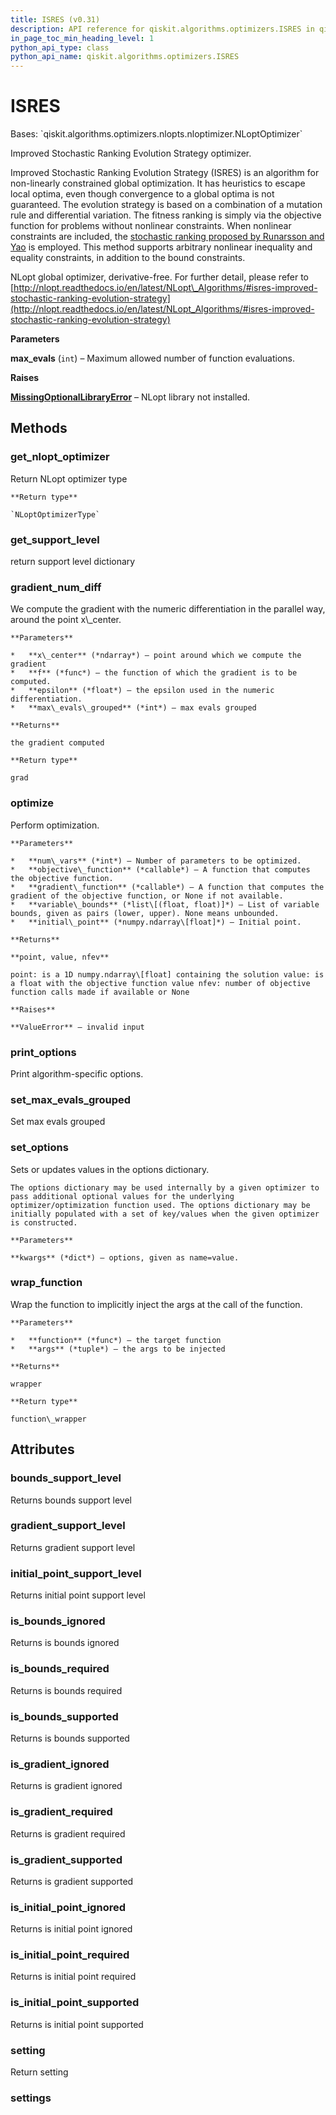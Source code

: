 ```yaml
---
title: ISRES (v0.31)
description: API reference for qiskit.algorithms.optimizers.ISRES in qiskit v0.31
in_page_toc_min_heading_level: 1
python_api_type: class
python_api_name: qiskit.algorithms.optimizers.ISRES
---
```


# ISRES

<Class id="qiskit.algorithms.optimizers.ISRES" isDedicatedPage={true} github="https://github.com/qiskit/qiskit/tree/stable/0.18/qiskit/algorithms/optimizers/nlopts/isres.py" signature="ISRES(max_evals=1000)" modifiers="class">
  Bases: `qiskit.algorithms.optimizers.nlopts.nloptimizer.NLoptOptimizer`

  Improved Stochastic Ranking Evolution Strategy optimizer.

  Improved Stochastic Ranking Evolution Strategy (ISRES) is an algorithm for non-linearly constrained global optimization. It has heuristics to escape local optima, even though convergence to a global optima is not guaranteed. The evolution strategy is based on a combination of a mutation rule and differential variation. The fitness ranking is simply via the objective function for problems without nonlinear constraints. When nonlinear constraints are included, the [stochastic ranking proposed by Runarsson and Yao](https://www.cs.bham.ac.uk/~xin/papers/published_tec_sep00_constraint.pdf) is employed. This method supports arbitrary nonlinear inequality and equality constraints, in addition to the bound constraints.

  NLopt global optimizer, derivative-free. For further detail, please refer to [http://nlopt.readthedocs.io/en/latest/NLopt\_Algorithms/#isres-improved-stochastic-ranking-evolution-strategy](http://nlopt.readthedocs.io/en/latest/NLopt_Algorithms/#isres-improved-stochastic-ranking-evolution-strategy)

  **Parameters**

  **max\_evals** (`int`) – Maximum allowed number of function evaluations.

  **Raises**

  [**MissingOptionalLibraryError**](qiskit.aqua.MissingOptionalLibraryError "qiskit.aqua.MissingOptionalLibraryError") – NLopt library not installed.

  ## Methods

  <span id="qiskit-algorithms-optimizers-isres-get-nlopt-optimizer" />

  ### get\_nlopt\_optimizer

  <Function id="qiskit.algorithms.optimizers.ISRES.get_nlopt_optimizer" signature="ISRES.get_nlopt_optimizer()">
    Return NLopt optimizer type

    **Return type**

    `NLoptOptimizerType`
  </Function>

  <span id="qiskit-algorithms-optimizers-isres-get-support-level" />

  ### get\_support\_level

  <Function id="qiskit.algorithms.optimizers.ISRES.get_support_level" signature="ISRES.get_support_level()">
    return support level dictionary
  </Function>

  <span id="qiskit-algorithms-optimizers-isres-gradient-num-diff" />

  ### gradient\_num\_diff

  <Function id="qiskit.algorithms.optimizers.ISRES.gradient_num_diff" signature="ISRES.gradient_num_diff(x_center, f, epsilon, max_evals_grouped=1)" modifiers="static">
    We compute the gradient with the numeric differentiation in the parallel way, around the point x\_center.

    **Parameters**

    *   **x\_center** (*ndarray*) – point around which we compute the gradient
    *   **f** (*func*) – the function of which the gradient is to be computed.
    *   **epsilon** (*float*) – the epsilon used in the numeric differentiation.
    *   **max\_evals\_grouped** (*int*) – max evals grouped

    **Returns**

    the gradient computed

    **Return type**

    grad
  </Function>

  <span id="qiskit-algorithms-optimizers-isres-optimize" />

  ### optimize

  <Function id="qiskit.algorithms.optimizers.ISRES.optimize" signature="ISRES.optimize(num_vars, objective_function, gradient_function=None, variable_bounds=None, initial_point=None)">
    Perform optimization.

    **Parameters**

    *   **num\_vars** (*int*) – Number of parameters to be optimized.
    *   **objective\_function** (*callable*) – A function that computes the objective function.
    *   **gradient\_function** (*callable*) – A function that computes the gradient of the objective function, or None if not available.
    *   **variable\_bounds** (*list\[(float, float)]*) – List of variable bounds, given as pairs (lower, upper). None means unbounded.
    *   **initial\_point** (*numpy.ndarray\[float]*) – Initial point.

    **Returns**

    **point, value, nfev**

    point: is a 1D numpy.ndarray\[float] containing the solution value: is a float with the objective function value nfev: number of objective function calls made if available or None

    **Raises**

    **ValueError** – invalid input
  </Function>

  <span id="qiskit-algorithms-optimizers-isres-print-options" />

  ### print\_options

  <Function id="qiskit.algorithms.optimizers.ISRES.print_options" signature="ISRES.print_options()">
    Print algorithm-specific options.
  </Function>

  <span id="qiskit-algorithms-optimizers-isres-set-max-evals-grouped" />

  ### set\_max\_evals\_grouped

  <Function id="qiskit.algorithms.optimizers.ISRES.set_max_evals_grouped" signature="ISRES.set_max_evals_grouped(limit)">
    Set max evals grouped
  </Function>

  <span id="qiskit-algorithms-optimizers-isres-set-options" />

  ### set\_options

  <Function id="qiskit.algorithms.optimizers.ISRES.set_options" signature="ISRES.set_options(**kwargs)">
    Sets or updates values in the options dictionary.

    The options dictionary may be used internally by a given optimizer to pass additional optional values for the underlying optimizer/optimization function used. The options dictionary may be initially populated with a set of key/values when the given optimizer is constructed.

    **Parameters**

    **kwargs** (*dict*) – options, given as name=value.
  </Function>

  <span id="qiskit-algorithms-optimizers-isres-wrap-function" />

  ### wrap\_function

  <Function id="qiskit.algorithms.optimizers.ISRES.wrap_function" signature="ISRES.wrap_function(function, args)" modifiers="static">
    Wrap the function to implicitly inject the args at the call of the function.

    **Parameters**

    *   **function** (*func*) – the target function
    *   **args** (*tuple*) – the args to be injected

    **Returns**

    wrapper

    **Return type**

    function\_wrapper
  </Function>

  ## Attributes

  ### bounds\_support\_level

  <Attribute id="qiskit.algorithms.optimizers.ISRES.bounds_support_level">
    Returns bounds support level
  </Attribute>

  ### gradient\_support\_level

  <Attribute id="qiskit.algorithms.optimizers.ISRES.gradient_support_level">
    Returns gradient support level
  </Attribute>

  ### initial\_point\_support\_level

  <Attribute id="qiskit.algorithms.optimizers.ISRES.initial_point_support_level">
    Returns initial point support level
  </Attribute>

  ### is\_bounds\_ignored

  <Attribute id="qiskit.algorithms.optimizers.ISRES.is_bounds_ignored">
    Returns is bounds ignored
  </Attribute>

  ### is\_bounds\_required

  <Attribute id="qiskit.algorithms.optimizers.ISRES.is_bounds_required">
    Returns is bounds required
  </Attribute>

  ### is\_bounds\_supported

  <Attribute id="qiskit.algorithms.optimizers.ISRES.is_bounds_supported">
    Returns is bounds supported
  </Attribute>

  ### is\_gradient\_ignored

  <Attribute id="qiskit.algorithms.optimizers.ISRES.is_gradient_ignored">
    Returns is gradient ignored
  </Attribute>

  ### is\_gradient\_required

  <Attribute id="qiskit.algorithms.optimizers.ISRES.is_gradient_required">
    Returns is gradient required
  </Attribute>

  ### is\_gradient\_supported

  <Attribute id="qiskit.algorithms.optimizers.ISRES.is_gradient_supported">
    Returns is gradient supported
  </Attribute>

  ### is\_initial\_point\_ignored

  <Attribute id="qiskit.algorithms.optimizers.ISRES.is_initial_point_ignored">
    Returns is initial point ignored
  </Attribute>

  ### is\_initial\_point\_required

  <Attribute id="qiskit.algorithms.optimizers.ISRES.is_initial_point_required">
    Returns is initial point required
  </Attribute>

  ### is\_initial\_point\_supported

  <Attribute id="qiskit.algorithms.optimizers.ISRES.is_initial_point_supported">
    Returns is initial point supported
  </Attribute>

  ### setting

  <Attribute id="qiskit.algorithms.optimizers.ISRES.setting">
    Return setting
  </Attribute>

  ### settings

  <Attribute id="qiskit.algorithms.optimizers.ISRES.settings" />
</Class>

